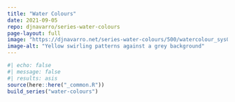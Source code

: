 ```yaml
---
title: "Water Colours"
date: 2021-09-05
repo: djnavarro/series-water-colours
page-layout: full
image: "https://djnavarro.net/series-water-colours/500/watercolour_sys02_img42_turmeric.jpg"
image-alt: "Yellow swirling patterns against a grey background"
---
```

   
::: {.grid}
  
```r
#| echo: false
#| message: false
#| results: asis
source(here::here("_common.R"))
build_series("water-colours")
```
   
:::
   

